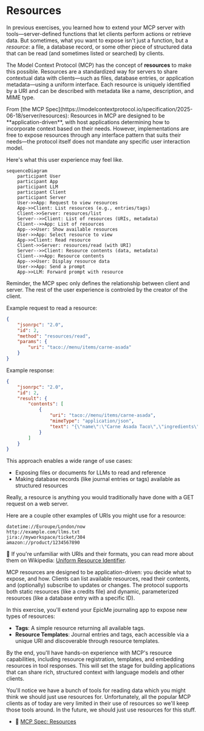 # Resources

<EpicVideo url="https://www.epicai.pro/workshops/day-1-setup-intro-and-tools/intro~xrkgx" />

In previous exercises, you learned how to extend your MCP server with
tools—server-defined functions that let clients perform actions or retrieve
data. But sometimes, what you want to expose isn't just a function, but a
_resource_: a file, a database record, or some other piece of structured data
that can be read (and sometimes listed or searched) by clients.

The Model Context Protocol (MCP) has the concept of **resources** to make this
possible. Resources are a standardized way for servers to share contextual data
with clients—such as files, database entries, or application metadata—using a
uniform interface. Each resource is uniquely identified by a URI and can be
described with metadata like a name, description, and MIME type.

<callout-success>
	From [the MCP
	Spec](https://modelcontextprotocol.io/specification/2025-06-18/server/resources):
	Resources in MCP are designed to be **application-driven**, with host
	applications determining how to incorporate context based on their needs.
	However, implementations are free to expose resources through any interface
	pattern that suits their needs—the protocol itself does not mandate any
	specific user interaction model.
</callout-success>

Here's what this user experience may feel like.

```mermaid
sequenceDiagram
	participant User
	participant App
	participant LLM
	participant Client
	participant Server
	User->>App: Request to view resources
	App->>Client: List resources (e.g., entries/tags)
	Client->>Server: resources/list
	Server-->>Client: List of resources (URIs, metadata)
	Client-->>App: List of resources
	App-->>User: Show available resources
	User->>App: Select resource to view
	App->>Client: Read resource
	Client->>Server: resources/read (with URI)
	Server-->>Client: Resource contents (data, metadata)
	Client-->>App: Resource contents
	App-->>User: Display resource data
	User->>App: Send a prompt
	App->>LLM: Forward prompt with resource
```

<callout-warning>
	Reminder, the MCP spec only defines the relationship between client and
	server. The rest of the user experience is controled by the creator of the
	client.
</callout-warning>

Example request to read a resource:

```json
{
	"jsonrpc": "2.0",
	"id": 2,
	"method": "resources/read",
	"params": {
		"uri": "taco://menu/items/carne-asada"
	}
}
```

Example response:

```json
{
	"jsonrpc": "2.0",
	"id": 2,
	"result": {
		"contents": [
			{
				"uri": "taco://menu/items/carne-asada",
				"mimeType": "application/json",
				"text": "{\"name\":\"Carne Asada Taco\",\"ingredients\":[\"steak\",\"tortilla\",\"onion\",\"cilantro\"],\"instructions\":\"Grill the steak, chop into small pieces, serve on warm tortillas\"}"
			}
		]
	}
}
```

This approach enables a wide range of use cases:

- Exposing files or documents for LLMs to read and reference
- Making database records (like journal entries or tags) available as structured
  resources

<callout-success>
	Really, a resource is anything you would traditionally have done with a GET
	request on a web server.
</callout-success>

Here are a couple other examples of URIs you might use for a resource:

```
datetime://Euroupe/London/now
http://example.com/llms.txt
jira://myworkspace/ticket/304
amazon://product/1234567890
```

📜 If you're unfamiliar with URIs and their formats, you can read more about
them on Wikipedia:
[Uniform Resource Identifier](https://en.wikipedia.org/wiki/Uniform_Resource_Identifier).

MCP resources are designed to be application-driven: you decide what to expose,
and how. Clients can list available resources, read their contents, and
(optionally) subscribe to updates or changes. The protocol supports both static
resources (like a credits file) and dynamic, parameterized resources (like a
database entry with a specific ID).

In this exercise, you'll extend your EpicMe journaling app to expose new types
of resources:

- **Tags**: A simple resource returning all available tags.
- **Resource Templates**: Journal entries and tags, each accessible via a
  unique URI and discoverable through resource templates.

By the end, you'll have hands-on experience with MCP's resource capabilities,
including resource registration, templates, and embedding resources in tool
responses. This will set the stage for building applications that can share
rich, structured context with language models and other clients.

<callout-warning>
	You'll notice we have a bunch of tools for reading data which you might think
	we should just use resources for. Unfortunately, all the popular MCP clients
	as of today are very limited in their use of resources so we'll keep those
	tools around. In the future, we should just use resources for this stuff.
</callout-warning>

- 📜
  [MCP Spec: Resources](https://modelcontextprotocol.io/specification/2025-06-18/server/resources)
